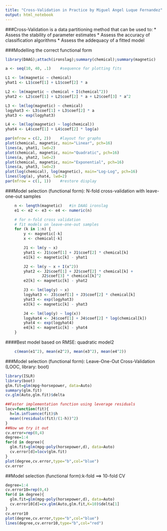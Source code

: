 ```yaml
---
title: "Cross-Validation in Practice by Miguel Angel Luque Fernandez"
output: html_notebook
---
```


###Cross-Validation is a data partitioning method that can be used to:
* Assess the stability of parameter estimates
* Assess the accuracy of classification algorithms
* Assess the addequacy of a fitted model

###Modelling the correct functional form
```r
library(DAAG);attach(ironslag);summary(chemical);summary(magnetic)

a <- seq(10, 40, .1)    #sequence for plotting fits

L1 <- lm(magnetic ~ chemical)
yhat1 <- L1$coef[1] + L1$coef[2] * a

L2 <- lm(magnetic ~ chemical + I(chemical^2))
yhat2 <- L2$coef[1] + L2$coef[2] * a + L2$coef[3] * a^2

L3 <- lm(log(magnetic) ~ chemical)
logyhat3 <- L3$coef[1] + L3$coef[2] * a
yhat3 <- exp(logyhat3)

L4 <- lm(log(magnetic) ~ log(chemical))
yhat4 <- L4$coef[1] + L4$coef[2] * log(a)

par(mfrow = c(2, 2))    #layout for graphs
plot(chemical, magnetic, main="Linear", pch=16)
lines(a, yhat1, lwd=2)
plot(chemical, magnetic, main="Quadratic", pch=16)
lines(a, yhat2, lwd=2)
plot(chemical, magnetic, main="Exponential", pch=16)
lines(a, yhat3, lwd=2)
plot(log(chemical), log(magnetic), main="Log-Log", pch=16)
lines(log(a), yhat4, lwd=2)
par(mfrow = c(1, 1))    #restore display
```

###Model selection (functional form): N-fold cross-validation with leave-one-out samples
```r
    n <- length(magnetic)   #in DAAG ironslag
    e1 <- e2 <- e3 <- e4 <- numeric(n)

    # for n-fold cross validation
    # fit models on leave-one-out samples
    for (k in 1:n) {
        y <- magnetic[-k]
        x <- chemical[-k]

        J1 <- lm(y ~ x)
        yhat1 <- J1$coef[1] + J1$coef[2] * chemical[k]
        e1[k] <- magnetic[k] - yhat1

        J2 <- lm(y ~ x + I(x^2))
        yhat2 <- J2$coef[1] + J2$coef[2] * chemical[k] +
                J2$coef[3] * chemical[k]^2
        e2[k] <- magnetic[k] - yhat2

        J3 <- lm(log(y) ~ x)
        logyhat3 <- J3$coef[1] + J3$coef[2] * chemical[k]
        yhat3 <- exp(logyhat3)
        e3[k] <- magnetic[k] - yhat3

        J4 <- lm(log(y) ~ log(x))
        logyhat4 <- J4$coef[1] + J4$coef[2] * log(chemical[k])
        yhat4 <- exp(logyhat4)
        e4[k] <- magnetic[k] - yhat4
    }
```
####Best model based on RMSE: quadratic model2 
```r
    c(mean(e1^2), mean(e2^2), mean(e3^2), mean(e4^2)) 
```
###Model selection (functional form): Leave-One-Out Cross-Validation (LOOC, library: boot)
```r
library(ISLR)
library(boot)
glm.fit=glm(mpg~horsepower, data=Auto)
summary(glm.fit)
cv.glm(Auto,glm.fit)$delta 

##Faster implementation function using leverage residuals
locv=function(fit){
  h=lm.influence(fit)$h
  mean((residuals(fit)/(1-h))^2)
}
##Now we try it out
cv.error=rep(0,4)
degree=1:4
for(d in degree){
  glm.fit=glm(mpg~poly(horsepower,d), data=Auto)
  cv.error[d]=locv(glm.fit)
}
plot(degree,cv.error,type="b",col="blue")
cv.error
```
##Model selection (functional form):k-fold ==> 10-fold CV
```r
degree=1:4
cv.error10=rep(0,4)
for(d in degree){
  glm.fit=glm(mpg~poly(horsepower,d), data=Auto)
  cv.error10[d]=cv.glm(Auto,glm.fit,K=10)$delta[1]
}
cv.error10
plot(degree,cv.error,type="b",col="blue")
lines(degree,cv.error10,type="b",col="red")
```

